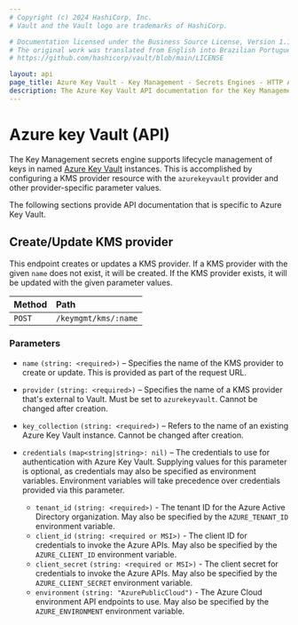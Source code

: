 ```yaml
---
# Copyright (c) 2024 HashiCorp, Inc.
# Vault and the Vault logo are trademarks of HashiCorp.

# Documentation licensed under the Business Source License, Version 1.1.
# The original work was translated from English into Brazilian Portuguese.
# https://github.com/hashicorp/vault/blob/main/LICENSE

layout: api
page_title: Azure Key Vault - Key Management - Secrets Engines - HTTP API
description: The Azure Key Vault API documentation for the Key Management secrets engine.
---
```


# Azure key Vault (API)

The Key Management secrets engine supports lifecycle management of keys in named
[Azure Key Vault](https://docs.microsoft.com/en-us/azure/key-vault/) instances.
This is accomplished by configuring a KMS provider resource with the `azurekeyvault`
provider and other provider-specific parameter values.

The following sections provide API documentation that is specific to Azure Key Vault.

## Create/Update KMS provider

This endpoint creates or updates a KMS provider. If a KMS provider with the given `name`
does not exist, it will be created. If the KMS provider exists, it will be updated with
the given parameter values.

| Method | Path                 |
| :----- | :------------------- |
| `POST` | `/keymgmt/kms/:name` |

### Parameters

- `name` `(string: <required>)` – Specifies the name of the KMS provider to create or update.
  This is provided as part of the request URL.

- `provider` `(string: <required>)` – Specifies the name of a KMS provider that's external to
  Vault. Must be set to `azurekeyvault`. Cannot be changed after creation.

- `key_collection` `(string: <required>)` – Refers to the name of an existing Azure Key Vault
  instance. Cannot be changed after creation.

- `credentials` `(map<string|string>: nil)` – The credentials to use for authentication with
  Azure Key Vault. Supplying values for this parameter is optional, as credentials may also
  be specified as environment variables. Environment variables will take precedence over
  credentials provided via this parameter.

  - `tenant_id` `(string: <required>)` - The tenant ID for the Azure Active Directory
    organization. May also be specified by the `AZURE_TENANT_ID` environment variable.
  - `client_id` `(string: <required or MSI>)` - The client ID for credentials to invoke the
    Azure APIs. May also be specified by the `AZURE_CLIENT_ID` environment variable.
  - `client_secret` `(string: <required or MSI>)` - The client secret for credentials to invoke
    the Azure APIs. May also be specified by the `AZURE_CLIENT_SECRET` environment variable.
  - `environment` `(string: "AzurePublicCloud")` - The Azure Cloud environment API endpoints to
    use. May also be specified by the `AZURE_ENVIRONMENT` environment variable.
